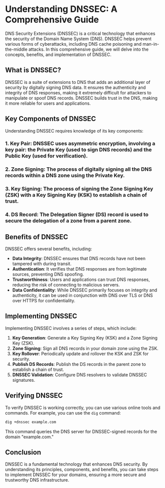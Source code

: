 # Understanding DNSSEC: A Comprehensive Guide

DNS Security Extensions (DNSSEC) is a critical technology that enhances the security of the Domain Name System (DNS). DNSSEC helps prevent various forms of cyberattacks, including DNS cache poisoning and man-in-the-middle attacks. In this comprehensive guide, we will delve into the concepts, benefits, and implementation of DNSSEC.

## What is DNSSEC?
DNSSEC is a suite of extensions to DNS that adds an additional layer of security by digitally signing DNS data. It ensures the authenticity and integrity of DNS responses, making it extremely difficult for attackers to manipulate or spoof DNS records. DNSSEC builds trust in the DNS, making it more reliable for users and applications.

## Key Components of DNSSEC
Understanding DNSSEC requires knowledge of its key components:
### 1. **Key Pair**: DNSSEC uses asymmetric encryption, involving a key pair: the Private Key (used to sign DNS records) and the Public Key (used for verification).
### 2. **Zone Signing**: The process of digitally signing all the DNS records within a DNS zone using the Private Key.
### 3. **Key Signing**: The process of signing the Zone Signing Key (ZSK) with a Key Signing Key (KSK) to establish a chain of trust.
### 4. **DS Record**: The Delegation Signer (DS) record is used to secure the delegation of a zone from a parent zone.

## Benefits of DNSSEC
DNSSEC offers several benefits, including:
- **Data Integrity**: DNSSEC ensures that DNS records have not been tampered with during transit.
- **Authentication**: It verifies that DNS responses are from legitimate sources, preventing DNS spoofing.
- **Trustworthiness**: Users and applications can trust DNS responses, reducing the risk of connecting to malicious servers.
- **Data Confidentiality**: While DNSSEC primarily focuses on integrity and authenticity, it can be used in conjunction with DNS over TLS or DNS over HTTPS for confidentiality.

## Implementing DNSSEC
Implementing DNSSEC involves a series of steps, which include:
1. **Key Generation**: Generate a Key Signing Key (KSK) and a Zone Signing Key (ZSK).
2. **Zone Signing**: Sign all DNS records in your domain zone using the ZSK.
3. **Key Rollover**: Periodically update and rollover the KSK and ZSK for security.
4. **Publish DS Records**: Publish the DS records in the parent zone to establish a chain of trust.
5. **DNSSEC Validation**: Configure DNS resolvers to validate DNSSEC signatures.

## Verifying DNSSEC
To verify DNSSEC is working correctly, you can use various online tools and commands. For example, you can use the `dig` command:
```bash
dig +dnssec example.com
```
This command queries the DNS server for DNSSEC-signed records for the domain "example.com."

## Conclusion
DNSSEC is a fundamental technology that enhances DNS security. By understanding its principles, components, and benefits, you can take steps to implement DNSSEC for your domains, ensuring a more secure and trustworthy DNS infrastructure.